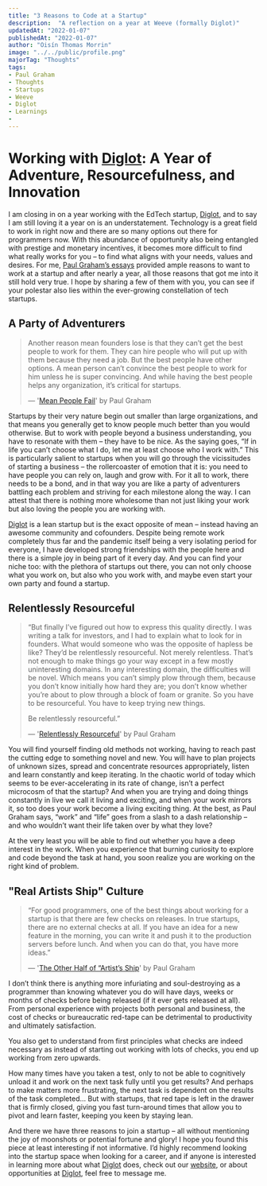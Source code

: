 ---
title: "3 Reasons to Code at a Startup"
description:  "A reflection on a year at Weeve (formally Diglot)"
updatedAt: "2022-01-07"
publishedAt: "2022-01-07"
author: "Oisín Thomas Morrin"
image: "../../public/profile.png"
majorTag: "Thoughts"
tags: 
- Paul Graham
- Thoughts
- Startups
- Weeve
- Diglot
- Learnings
- 
---
# Working with [Diglot](https://weeve.ie): A Year of Adventure, Resourcefulness, and Innovation

I am closing in on a year working with the EdTech startup, [Diglot](https://weeve.ie), and to say I am still loving it a year on is an understatement. Technology is a great field to work in right now and there are so many options out there for programmers now. With this abundance of opportunity also being entangled with prestige and monetary incentives, it becomes more difficult to find what really works for you – to find what aligns with your needs, values and desires. For me, [Paul Graham’s essays](http://www.paulgraham.com/articles.html) provided ample reasons to want to work at a startup and after nearly a year, all those reasons that got me into it still hold very true. I hope by sharing a few of them with you, you can see if your polestar also lies within the ever-growing constellation of tech startups.

## A Party of Adventurers

> Another reason mean founders lose is that they can’t get the best people to work for them. They can hire people who will put up with them because they need a job. But the best people have other options. A mean person can’t convince the best people to work for him unless he is super convincing. And while having the best people helps any organization, it’s critical for startups.
> 
> — '[Mean People Fail](http://www.paulgraham.com/mean.html)' by Paul Graham

Startups by their very nature begin out smaller than large organizations, and that means you generally get to know people much better than you would otherwise. But to work with people beyond a business understanding, you have to resonate with them – they have to be nice. As the saying goes, “If in life you can’t choose what I do, let me at least choose who I work with.” This is particularly salient to startups when you will go through the vicissitudes of starting a business – the rollercoaster of emotion that it is: you need to have people you can rely on, laugh and grow with. For it all to work, there needs to be a bond, and in that way you are like a party of adventurers battling each problem and striving for each milestone along the way. I can attest that there is nothing more wholesome than not just liking your work but also loving the people you are working with.

[Diglot](https://weeve.ie) is a lean startup but is the exact opposite of mean – instead having an awesome community and cofounders. Despite being remote work completely thus far and the pandemic itself being a very isolating period for everyone, I have developed strong friendships with the people here and there is a simple joy in being part of it every day. And you can find your niche too: with the plethora of startups out there, you can not only choose what you work on, but also who you work with, and maybe even start your own party and found a startup.

## Relentlessly Resourceful

> “But finally I’ve figured out how to express this quality directly. I was writing a talk for investors, and I had to explain what to look for in founders. What would someone who was the opposite of hapless be like? They’d be relentlessly resourceful. Not merely relentless. That’s not enough to make things go your way except in a few mostly uninteresting domains. In any interesting domain, the difficulties will be novel. Which means you can’t simply plow through them, because you don’t know initially how hard they are; you don’t know whether you’re about to plow through a block of foam or granite. So you have to be resourceful. You have to keep trying new things.
> 
> Be relentlessly resourceful.”
> 
> — '[Relentlessly Resourceful](http://www.paulgraham.com/relres.html)' by Paul Graham

You will find yourself finding old methods not working, having to reach past the cutting edge to something novel and new. You will have to plan projects of unknown sizes, spread and concentrate resources appropriately, listen and learn constantly and keep iterating. In the chaotic world of today which seems to be ever-accelerating in its rate of change, isn’t a perfect microcosm of that the startup? And when you are trying and doing things constantly in live we call it living and exciting, and when your work mirrors it, so too does your work become a living exciting thing. At the best, as Paul Graham says, “work” and “life” goes from a slash to a dash relationship – and who wouldn’t want their life taken over by what they love?

At the very least you will be able to find out whether you have a deep interest in the work. When you experience that burning curiosity to explore and code beyond the task at hand, you soon realize you are working on the right kind of problem.

## "Real Artists Ship" Culture

> “For good programmers, one of the best things about working for a startup is that there are few checks on releases. In true startups, there are no external checks at all. If you have an idea for a new feature in the morning, you can write it and push it to the production servers before lunch. And when you can do that, you have more ideas.”
> 
> — '[The Other Half of “Artist’s Ship](http://www.paulgraham.com/artistsship.html)' by Paul Graham

I don’t think there is anything more infuriating and soul-destroying as a programmer than knowing whatever you do will have days, weeks or months of checks before being released (if it ever gets released at all). From personal experience with projects both personal and business, the cost of checks or bureaucratic red-tape can be detrimental to productivity and ultimately satisfaction.

You also get to understand from first principles what checks are indeed necessary as instead of starting out working with lots of checks, you end up working from zero upwards.

How many times have you taken a test, only to not be able to cognitively unload it and work on the next task fully until you get results? And perhaps to make matters more frustrating, the next task is dependent on the results of the task completed… But with startups, that red tape is left in the drawer that is firmly closed, giving you fast turn-around times that allow you to pivot and learn faster, keeping you keen by staying lean.

And there we have three reasons to join a startup – all without mentioning the joy of moonshots or potential fortune and glory! I hope you found this piece at least interesting if not informative. I’d highly recommend looking into the startup space when looking for a career, and if anyone is interested in learning more about what [Diglot](https://weeve.ie) does, check out our [website](https://www.example.com), or about opportunities at [Diglot](https://weeve.ie), feel free to message me.
